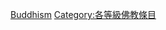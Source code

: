 {{Emptycat}}
{{Articles by Quality|topic=佛教|project=佛教|format=toc}}

[[Category:初级条目|Buddhism]]
[[Category:各等級佛教條目‎|Category:各等級佛教條目‎]]